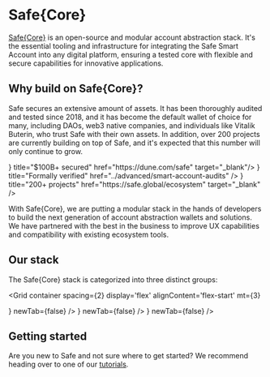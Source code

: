 
# Safe\{Core\}

[Safe\{Core\}](https://safe.global/core) is an open-source and modular account abstraction stack. It's the essential tooling and infrastructure for integrating the Safe Smart Account into any digital platform, ensuring a tested core with flexible and secure capabilities for innovative applications.


## Why build on Safe\{Core\}?

Safe secures an extensive amount of assets. It has been thoroughly audited and tested since 2018, and it has become the default wallet of choice for many, including DAOs, web3 native companies, and individuals like Vitalik Buterin, who trust Safe with their own assets. In addition, over 200 projects are currently building on top of Safe, and it's expected that this number will only continue to grow.

<Cards>
  <Card icon={<Money />} title="$100B+ secured" href="https://dune.com/safe" target="_blank"/>
  <Card icon={<Verify />} title="Formally verified" href="../advanced/smart-account-audits" />
  <Card icon={<Community />} title="200+ projects" href="https://safe.global/ecosystem" target="_blank" />
</Cards>

With Safe\{Core\}, we are putting a modular stack in the hands of developers to build the next generation of account abstraction wallets and solutions. We have partnered with the best in the business to improve UX capabilities and compatibility with existing ecosystem tools. 

## Our stack

The Safe\{Core\} stack is categorized into three distinct groups:

<Grid
  container
  spacing={2}
  display='flex'
  alignContent='flex-start'
  mt={3}
>
  <Grid item xs={12} md={12}>
    <CustomCard
      title={'Safe{Core} SDK'}
      description={'The SDK offers developers the ability to abstract the complexity that comes with operating a smart contract account. It also provides developer kits to help integrate Safe with external service providers.'}
      url={'../sdk/overview'}
      icon={<SafeCoreSDK />}
      newTab={false}
    />
  </Grid>
  <Grid item xs={12} md={6}>
    <CustomCard
      title={'Safe{Core} API'}
      description={'The Safe infrastructure needed to power interfaces with all Safe account related information. This includes the Safe Transaction Service, Safe Events Service, etc.'}
      url={'../core-api/transaction-service-overview'}
      icon={<SafeCoreAPI />}
      newTab={false}
    />
  </Grid>
  <Grid item xs={12} md={6}>
    <CustomCard
      title={'Safe Smart Account'}
      description={'The modular and extensible smart contract account, designed to serve as the standard core utilized in all smart contract-based wallets and applications.'}
      url={'../advanced/smart-account-overview'}
      icon={<SafeSmartAccount />}
      newTab={false}
      />
  </Grid>
</Grid>

## Getting started

Are you new to Safe and not sure where to get started? We recommend heading over to one of our [tutorials](/resource-hub?source=Safe+Team&tag=Tutorial).
